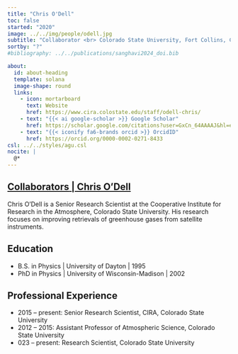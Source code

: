 ---
title: "Chris O'Dell"
toc: false
started: "2020"
image: ../../img/people/odell.jpg
subtitle: "Collaborator <br> Colorado State University, Fort Collins, CO, USA"
sortby: "?"
#bibliography: ../../publications/sanghavi2024_doi.bib

about:
  id: about-heading
  template: solana
  image-shape: round
  links:
    - icon: mortarboard
      text: Website
      href: https://www.cira.colostate.edu/staff/odell-chris/
    - text: "{{< ai google-scholar >}} Google Scholar"
      href: https://scholar.google.com/citations?user=GxCn_64AAAAJ&hl=en
    - text: "{{< iconify fa6-brands orcid >}} OrcidID"
      href: https://orcid.org/0000-0002-0271-8433
csl: ../../styles/agu.csl
nocite: |
  @*
---

::::: {.container} 

::: {.listing-header}
## [**Collaborators** | **Chris O'Dell**](../../team.qmd#collab-team)
::::

:::: {#about-heading}
::: {.about-section} 

Chris O'Dell is a Senior Research Scientist at the Cooperative Institute for Research in the Atmosphere, Colorado State University.  His research focuses on improving retrievals of greenhouse gases from satellite instruments.



## Education

- [B.S. in Physics]{.fw-bold} | University of Dayton | 1995
- [PhD in Physics]{.fw-bold} | University of Wisconsin-Madison | 2002



## Professional Experience

- [2015 – present:]{.fw-bold} 	Senior Research Scientist, CIRA, Colorado State University
- [2012 – 2015:]{.fw-bold} 	Assistant Professor of Atmospheric Science, Colorado State University
- [023 – present:]{.fw-bold} 	Research Scientist, Colorado State University

:::
::::
:::::